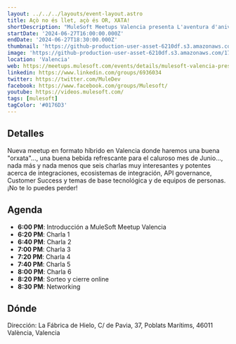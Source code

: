 ```yaml
---
layout: ../../../layouts/event-layout.astro
title: Açò no és llet, açò és OR, XATA!
shortDescription: "MuleSoft Meetups Valencia presenta L'aventura d'aniversari de Max: Açò no és llet, açò és OR, XATA! | Jun 27, 2024. Find event and ticket information."
startDate: '2024-06-27T16:00:00.000Z'
endDate: '2024-06-27T18:30:00.000Z'
thumbnail: 'https://github-production-user-asset-6210df.s3.amazonaws.com/171838096/336920942-86cd675e-9955-4216-80e5-de8b7c28cbc4.png?X-Amz-Algorithm=AWS4-HMAC-SHA256&X-Amz-Credential=AKIAVCODYLSA53PQK4ZA%2F20240605%2Fus-east-1%2Fs3%2Faws4_request&X-Amz-Date=20240605T164812Z&X-Amz-Expires=300&X-Amz-Signature=a2b217dab04911e3affee9159b701fb4b88b5b6022084d96213db88c5c90d5ee&X-Amz-SignedHeaders=host&actor_id=1499378&key_id=0&repo_id=530727472'
image: 'https://github-production-user-asset-6210df.s3.amazonaws.com/171838096/336920942-86cd675e-9955-4216-80e5-de8b7c28cbc4.png?X-Amz-Algorithm=AWS4-HMAC-SHA256&X-Amz-Credential=AKIAVCODYLSA53PQK4ZA%2F20240605%2Fus-east-1%2Fs3%2Faws4_request&X-Amz-Date=20240605T164812Z&X-Amz-Expires=300&X-Amz-Signature=a2b217dab04911e3affee9159b701fb4b88b5b6022084d96213db88c5c90d5ee&X-Amz-SignedHeaders=host&actor_id=1499378&key_id=0&repo_id=530727472'
location: 'Valencia'
web: https://meetups.mulesoft.com/events/details/mulesoft-valencia-presents-laventura-daniversari-de-max-aco-no-es-llet-aco-es-or-xata/
linkedin: https://www.linkedin.com/groups/6936034
twitter: https://twitter.com/MuleDev
facebook: https://www.facebook.com/groups/Mulesoft/
youtube: https://videos.mulesoft.com/
tags: [mulesoft]
tagColor: '#0176D3'
---
```



## Detalles

Nueva meetup en formato híbrido en Valencia donde haremos una buena "orxata"..., una buena bebida refrescante para el caluroso mes de Junio..., nada más y nada menos que seis charlas muy interesantes y potentes acerca de integraciones, ecosistemas de integración, API governance, Customer Success y temas de base tecnológica y de equipos de personas. ¡No te lo puedes perder!

## Agenda

- **6:00 PM**: Introducción a MuleSoft Meetup Valencia
- **6:20 PM**: Charla 1
- **6:40 PM**: Charla 2
- **7:00 PM**: Charla 3
- **7:20 PM**: Charla 4
- **7:40 PM**: Charla 5
- **8:00 PM**: Charla 6
- **8:20 PM**: Sorteo y cierre online
- **8:30 PM**: Networking

## Dónde

Dirección: La Fábrica de Hielo, C/ de Pavia, 37, Poblats Marítims, 46011 València, Valencia

<GoogleMap
  src="https://www.google.com/maps/embed?pb=!1m18!1m12!1m3!1d3079.984441303468!2d-0.3249562!3d39.469680200000006!2m3!1f0!2f0!3f0!3m2!1i1024!2i768!4f13.1!3m3!1m2!1s0xd60486924e53977%3A0xca2b79f1b5e9a4fc!2sLa%20F%C3%A1brica%20de%20Hielo!5e0!3m2!1ses!2ses!4v1717605802942!5m2!1ses!2ses"
  ariaLabel="La Fábrica de Hielo, C/ de Pavia, 37, Poblats Marítims, 46011 València, Valencia"
/>
